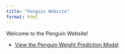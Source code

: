 ```yaml
---
title: "Penguin Website"
format: html
---
```


Welcome to the Penguin Website!

- [View the Penguin Weight Prediction Model](model.html)